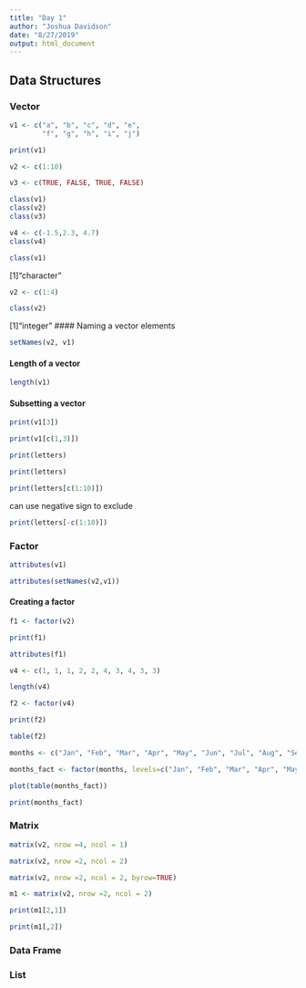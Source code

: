 ```yaml
---
title: "Day 1"
author: "Joshua Davidson"
date: "8/27/2019"
output: html_document
---
```


## Data Structures

### Vector

```r
v1 <- c("a", "b", "c", "d", "e", 
        "f", "g", "h", "i", "j")
```

```r
print(v1)
```

```r
v2 <- c(1:10)
```

```r
v3 <- c(TRUE, FALSE, TRUE, FALSE)
```

```r
class(v1)
class(v2)
class(v3)
```

```r
v4 <- c(-1.5,2.3, 4.7)
class(v4)
```

```r
class(v1)
```
[1]"character"

```r
v2 <- c(1:4)
```

```r
class(v2)
```

[1]"integer"
#### Naming a vector elements
```r
setNames(v2, v1)
```

#### Length of a vector
```r
length(v1)
```


#### Subsetting a vector

```r
print(v1[3])
```

```r
print(v1[c(1,3)])
```

```r
print(letters)
```

```r
print(letters)
```

```r
print(letters[c(1:10)])
```

can use negative sign to exclude
```r
print(letters[-c(1:10)])
```

### Factor

```r
attributes(v1)
```

```r
attributes(setNames(v2,v1))
```


#### Creating a factor

```r
f1 <- factor(v2)
```

```r
print(f1)
```

```r
attributes(f1)
```

```r
v4 <- c(1, 1, 1, 2, 2, 4, 3, 4, 3, 3)
```

```r
length(v4)
```

```r
f2 <- factor(v4)
```

```r
print(f2)
```

```r
table(f2)
```

```r
months <- c("Jan", "Feb", "Mar", "Apr", "May", "Jun", "Jul", "Aug", "Sep", "Oct", "Nov", "Dec")
```

```r
months_fact <- factor(months, levels=c("Jan", "Feb", "Mar", "Apr", "May", "Jun", "Jul", "Aug", "Sep", "Oct", "Nov", "Dec"), ordered=TRUE)
```

```r
plot(table(months_fact))
```

```r
print(months_fact)
```

### Matrix

```r
matrix(v2, nrow =4, ncol = 1)
```

```r
matrix(v2, nrow =2, ncol = 2)
```

```r
matrix(v2, nrow =2, ncol = 2, byrow=TRUE)
```

```r
m1 <- matrix(v2, nrow =2, ncol = 2)
```

```r
print(m1[2,1])
```

```r
print(m1[,2])
```


### Data Frame

### List

